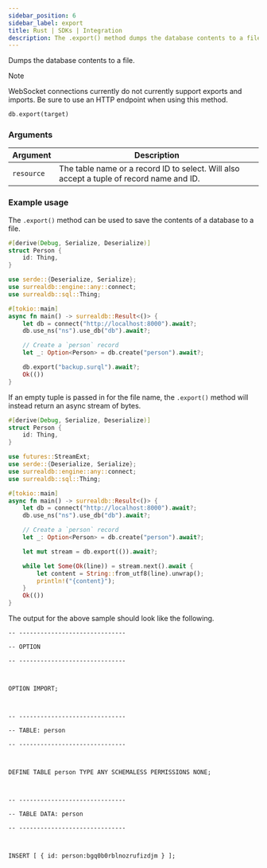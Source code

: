 ```yaml
---
sidebar_position: 6
sidebar_label: export
title: Rust | SDKs | Integration
description: The .export() method dumps the database contents to a file.
---
```


Dumps the database contents to a file.

> [!NOTE]
> WebSocket connections currently do not currently support exports and imports. Be sure to use an HTTP endpoint when using this method.

```rust title="Method Syntax"
db.export(target)
```

### Arguments

<table>
    <thead>
        <tr>
            <th colspan="2" scope="col">Argument</th>
            <th colspan="2" scope="col">Description</th>
        </tr>
    </thead>
    <tbody>
        <tr>
            <td colspan="2" scope="row" data-label="Argument">
                <code>resource</code>
            </td>
            <td colspan="2" scope="row" data-label="Description">
                The table name or a record ID to select. Will also accept a tuple of record name and ID.
            </td>
        </tr>
    </tbody>
</table>

### Example usage

The `.export()` method can be used to save the contents of a database to a file.

```rust
#[derive(Debug, Serialize, Deserialize)]
struct Person {
    id: Thing,
}

use serde::{Deserialize, Serialize};
use surrealdb::engine::any::connect;
use surrealdb::sql::Thing;

#[tokio::main]
async fn main() -> surrealdb::Result<()> {
    let db = connect("http://localhost:8000").await?;
    db.use_ns("ns").use_db("db").await?;

    // Create a `person` record
    let _: Option<Person> = db.create("person").await?;

    db.export("backup.surql").await?;
    Ok(())
}

```

If an empty tuple is passed in for the file name, the `.export()` method will instead return an async stream of bytes.

```rust
#[derive(Debug, Serialize, Deserialize)]
struct Person {
    id: Thing,
}

use futures::StreamExt;
use serde::{Deserialize, Serialize};
use surrealdb::engine::any::connect;
use surrealdb::sql::Thing;

#[tokio::main]
async fn main() -> surrealdb::Result<()> {
    let db = connect("http://localhost:8000").await?;
    db.use_ns("ns").use_db("db").await?;

    // Create a `person` record
    let _: Option<Person> = db.create("person").await?;

    let mut stream = db.export(()).await?;

    while let Some(Ok(line)) = stream.next().await {
        let content = String::from_utf8(line).unwrap();
        println!("{content}");
    }
    Ok(())
}
```

The output for the above sample should look like the following.

```
-- ------------------------------

-- OPTION

-- ------------------------------



OPTION IMPORT;



-- ------------------------------

-- TABLE: person

-- ------------------------------



DEFINE TABLE person TYPE ANY SCHEMALESS PERMISSIONS NONE;



-- ------------------------------

-- TABLE DATA: person

-- ------------------------------



INSERT [ { id: person:bgq0b0rblnozrufizdjm } ];
```